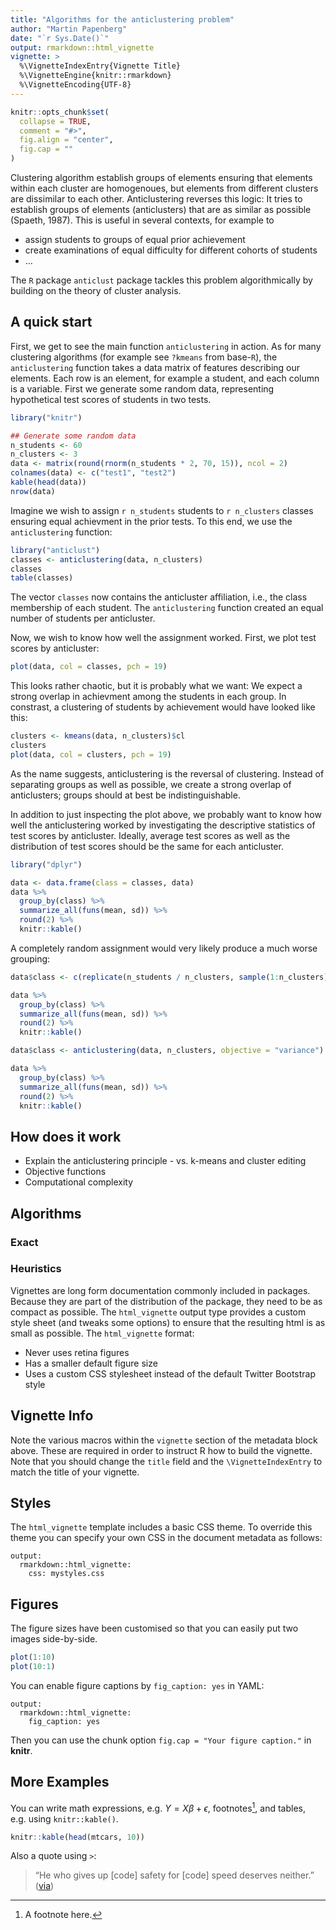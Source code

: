 ```yaml
---
title: "Algorithms for the anticlustering problem"
author: "Martin Papenberg"
date: "`r Sys.Date()`"
output: rmarkdown::html_vignette
vignette: >
  %\VignetteIndexEntry{Vignette Title}
  %\VignetteEngine{knitr::rmarkdown}
  %\VignetteEncoding{UTF-8}
---
```


```r
knitr::opts_chunk$set(
  collapse = TRUE,
  comment = "#>",
  fig.align = "center",
  fig.cap = ""
)
```

Clustering algorithm establish groups of elements ensuring that elements
within each cluster are homogenoues, but elements from different
clusters are dissimilar to each other. Anticlustering reverses this
logic: It tries to establish groups of elements (anticlusters) that are
as similar as possible (Spaeth, 1987). This is useful in several
contexts, for example to

- assign students to groups of equal prior achievement
- create examinations of equal difficulty for different cohorts of students
- ...

The `R` package `anticlust` package tackles this problem algorithmically
by building on the theory of cluster analysis.

## A quick start

First, we get to see the main function `anticlustering` in action. As
for many clustering algorithms (for example see `?kmeans` from
base-`R`), the `anticlustering` function takes a data matrix of features
describing our elements. Each row is an element, for example a student,
and each column is a variable. First we generate some random data,
representing hypothetical test scores of students in two tests.

```r
library("knitr")

## Generate some random data
n_students <- 60
n_clusters <- 3
data <- matrix(round(rnorm(n_students * 2, 70, 15)), ncol = 2)
colnames(data) <- c("test1", "test2")
kable(head(data))
nrow(data)
```

Imagine we wish to assign `r n_students` students to `r n_clusters`
classes ensuring equal achievment in the prior tests. To this end, we
use the `anticlustering` function:

```r
library("anticlust")
classes <- anticlustering(data, n_clusters)
classes
table(classes)
```

The vector `classes` now contains the anticluster affiliation, i.e., the
class membership of each student. The `anticlustering` function created
an equal number of students per anticluster.

Now, we wish to know how well the assignment worked. First, we plot
test scores by anticluster:

```r
plot(data, col = classes, pch = 19)
```

This looks rather chaotic, but it is probably what we want: We expect a
strong overlap in achievment among the students in each group. In
constrast, a clustering of students by achievement would have looked
like this:

```r
clusters <- kmeans(data, n_clusters)$cl
clusters
plot(data, col = clusters, pch = 19)
```

As the name suggests, anticlustering is the reversal of clustering.
Instead of separating groups as well as possible, we create a strong
overlap of anticlusters; groups should at best be indistinguishable.

In addition to just inspecting the plot above, we probably want to know
how well the anticlustering worked by investigating the descriptive
statistics of test scores by anticluster. Ideally, average test scores
as well as the distribution of test scores should be the same for each
anticluster.

```r
library("dplyr")

data <- data.frame(class = classes, data)
data %>%
  group_by(class) %>%
  summarize_all(funs(mean, sd)) %>%
  round(2) %>%
  knitr::kable()

```

A completely random assignment would very likely produce a much worse
grouping:

```r

data$class <- c(replicate(n_students / n_clusters, sample(1:n_clusters)))

data %>%
  group_by(class) %>%
  summarize_all(funs(mean, sd)) %>%
  round(2) %>%
  knitr::kable()

```

```r

data$class <- anticlustering(data, n_clusters, objective = "variance")

data %>%
  group_by(class) %>%
  summarize_all(funs(mean, sd)) %>%
  round(2) %>%
  knitr::kable()

```

## How does it work

- Explain the anticlustering principle - vs. k-means and cluster editing
- Objective functions
- Computational complexity

## Algorithms

### Exact

### Heuristics

Vignettes are long form documentation commonly included in packages.
Because they are part of the distribution of the package, they need to
be as compact as possible. The `html_vignette` output type provides a
custom style sheet (and tweaks some options) to ensure that the
resulting html is as small as possible. The `html_vignette` format:

- Never uses retina figures
- Has a smaller default figure size
- Uses a custom CSS stylesheet instead of the default Twitter Bootstrap style

## Vignette Info

Note the various macros within the `vignette` section of the metadata
block above. These are required in order to instruct R how to build the
vignette. Note that you should change the `title` field and the
`\VignetteIndexEntry` to match the title of your vignette.

## Styles

The `html_vignette` template includes a basic CSS theme. To override
this theme you can specify your own CSS in the document metadata as
follows:

    output:
      rmarkdown::html_vignette:
        css: mystyles.css

## Figures

The figure sizes have been customised so that you can easily put two
images side-by-side.

```r
plot(1:10)
plot(10:1)
```

You can enable figure captions by `fig_caption: yes` in YAML:

    output:
      rmarkdown::html_vignette:
        fig_caption: yes

Then you can use the chunk option `fig.cap = "Your figure caption."` in
**knitr**.

## More Examples

You can write math expressions, e.g. $Y = X\beta + \epsilon$,
footnotes^[A footnote here.], and tables, e.g. using `knitr::kable()`.

```r
knitr::kable(head(mtcars, 10))
```

Also a quote using `>`:

> "He who gives up [code] safety for [code] speed deserves neither."
([via](https://twitter.com/hadleywickham/status/504368538874703872))
